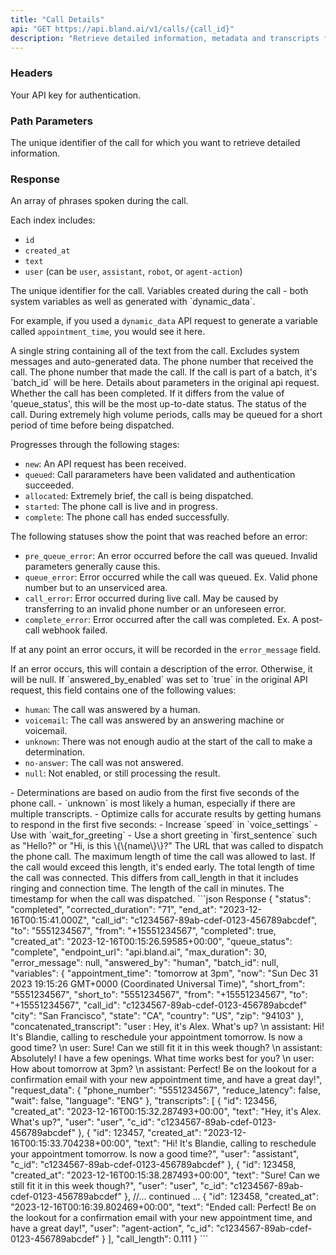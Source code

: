 ```yaml
--- 
title: "Call Details"
api: "GET https://api.bland.ai/v1/calls/{call_id}" 
description: "Retrieve detailed information, metadata and transcripts for a call."
---
```


### Headers

<ParamField header="authorization" type="string" required>
  Your API key for authentication.
</ParamField>

### Path Parameters

<ParamField path="call_id" type="string" required>
  The unique identifier of the call for which you want to retrieve detailed information.
</ParamField>

### Response

<ResponseField name="transcripts" type="array of objects">
  An array of phrases spoken during the call. 
  
  Each index includes: 
  
  - `id`
  - `created_at` 
  - `text` 
  - `user` (can be `user`, `assistant`, `robot`, or `agent-action`)
</ResponseField>

<ResponseField name="c_id" type="number">
  The unique identifier for the call.
</ResponseField>

<ResponseField name="variables" type="object">
  Variables created during the call - both system variables as well as generated with `dynamic_data`.

  For example, if you used a `dynamic_data` API request to generate a variable called `appointment_time`, you would see it here.
</ResponseField>

<ResponseField name="concatenated_transcript" type="string">
  A single string containing all of the text from the call. Excludes system messages and auto-generated data.
</ResponseField>

<ResponseField name="to" type="string">
  The phone number that received the call.
</ResponseField>

<ResponseField name="from" type="string">
  The phone number that made the call.
</ResponseField>

<ResponseField name="batch_id" type="string">
  If the call is part of a batch, it's `batch_id` will be here.
</ResponseField>

<ResponseField name="request_data" type="object">
  Details about parameters in the original api request.
</ResponseField>

<ResponseField name="completed" type="boolean">
  Whether the call has been completed. If it differs from the value of 'queue_status', this will be the most up-to-date status.
</ResponseField>

<ResponseField name="queue_status" type="string">
  The status of the call. During extremely high volume periods, calls may be queued for a short period of time before being dispatched.

  Progresses through the following stages:

  - `new`: An API request has been received.
  - `queued`: Call pararameters have been validated and authentication succeeded. 
  - `allocated`: Extremely brief, the call is being dispatched.
  - `started`: The phone call is live and in progress.
  - `complete`: The phone call has ended successfully.
  
  The following statuses show the point that was reached before an error:

  - `pre_queue_error`: An error occurred before the call was queued. Invalid parameters generally cause this.
  - `queue_error`: Error occurred while the call was queued. Ex. Valid phone number but to an unserviced area.
  - `call_error`: Error occurred during live call. May be caused by transferring to an invalid phone number or an unforeseen error.
  - `complete_error`: Error occurred after the call was completed. Ex. A post-call webhook failed.

  If at any point an error occurs, it will be recorded in the `error_message` field.
</ResponseField>

<ResponseField name="error_message" type="string or null">
  If an error occurs, this will contain a description of the error. Otherwise, it will be null.
</ResponseField>

<ResponseField name="answered_by" type="string">
  If `answered_by_enabled` was set to `true` in the original API request, this field contains one of the following values:

  - `human`: The call was answered by a human.
  - `voicemail`: The call was answered by an answering machine or voicemail.
  - `unknown`: There was not enough audio at the start of the call to make a determination.
  - `no-answer`: The call was not answered.
  - `null`: Not enabled, or still processing the result.

  <Accordion title="Notes:">
  - Determinations are based on audio from the first five seconds of the phone call.
  - `unknown` is most likely a human, especially if there are multiple transcripts.
  - Optimize calls for accurate results by getting humans to respond in the first five seconds:
    - Increase `speed` in `voice_settings`
    - Use with `wait_for_greeting`
    - Use a short greeting in `first_sentence` such as "Hello?" or "Hi, is this \{\{name\}\}?"
  </Accordion>
</ResponseField>

<ResponseField name="endpoint_url" type="string">
  The URL that was called to dispatch the phone call.
</ResponseField>

<ResponseField name="max_duration" type="number">
  The maximum length of time the call was allowed to last. If the call would exceed this length, it's ended early.
</ResponseField>

<ResponseField name="corrected_duration" type="number">
  The total length of time the call was connected. This differs from call_length in that it includes ringing and connection time.
</ResponseField>

<ResponseField name="call_length" type="number">
  The length of the call in minutes.
</ResponseField>

<ResponseField name="created_at" type="string">
  The timestamp for when the call was dispatched.
</ResponseField>

<ResponseExample>
```json Response
{
    "status": "completed",
    "corrected_duration": "71",
    "end_at": "2023-12-16T00:15:41.000Z",
    "call_id": "c1234567-89ab-cdef-0123-456789abcdef",
    "to": "5551234567",
    "from": "+15551234567",
    "completed": true,
    "created_at": "2023-12-16T00:15:26.59585+00:00",
    "queue_status": "complete",
    "endpoint_url": "api.bland.ai",
    "max_duration": 30,
    "error_message": null,
    "answered_by": "human",
    "batch_id": null,
    "variables": {
        "appointment_time": "tomorrow at 3pm",
        "now": "Sun Dec 31 2023 19:15:26 GMT+0000 (Coordinated Universal Time)",
        "short_from": "5551234567",
        "short_to": "5551234567",
        "from": "+15551234567",
        "to": "+15551234567",
        "call_id": "c1234567-89ab-cdef-0123-456789abcdef"
        "city": "San Francisco",
        "state": "CA",
        "country": "US",
        "zip": "94103"
    },
    "concatenated_transcript": "user : Hey, it's Alex. What's up? \n assistant: Hi! It's Blandie, calling to reschedule your appointment tomorrow. Is now a good time? \n user: Sure! Can we still fit it in this week though? \n assistant: Absolutely! I have a few openings. What time works best for you? \n user: How about tomorrow at 3pm? \n assistant: Perfect! Be on the lookout for a confirmation email with your new appointment time, and have a great day!",
    "request_data": {
        "phone_number": "5551234567",
        "reduce_latency": false,
        "wait": false,
        "language": "ENG"
    },
    "transcripts": [
        {
            "id": 123456,
            "created_at": "2023-12-16T00:15:32.287493+00:00",
            "text": "Hey, it's Alex. What's up?",
            "user": "user",
            "c_id": "c1234567-89ab-cdef-0123-456789abcdef"
        },
        {
            "id": 123457,
            "created_at": "2023-12-16T00:15:33.704238+00:00",
            "text": "Hi! It's Blandie, calling to reschedule your appointment tomorrow. Is now a good time?",
            "user": "assistant",
            "c_id": "c1234567-89ab-cdef-0123-456789abcdef"
        },
        {
            "id": 123458,
            "created_at": "2023-12-16T00:15:38.287493+00:00",
            "text": "Sure! Can we still fit it in this week though?",
            "user": "user",
            "c_id": "c1234567-89ab-cdef-0123-456789abcdef"
        },
        //... continued ...
        {
            "id": 123458,
            "created_at": "2023-12-16T00:16:39.802469+00:00",
            "text": "Ended call: Perfect! Be on the lookout for a confirmation email with your new appointment time, and have a great day!",
            "user": "agent-action",
            "c_id": "c1234567-89ab-cdef-0123-456789abcdef"
        }
    ],
    "call_length": 0.111
}
```
</ResponseExample>









